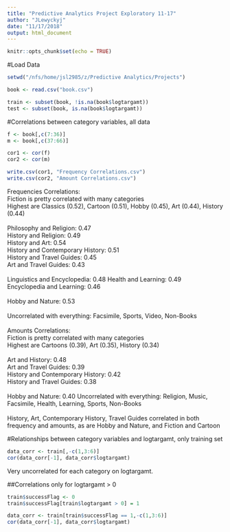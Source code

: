 ```yaml
---
title: "Predictive Analytics Project Exploratory 11-17"
author: "JLewyckyj"
date: "11/17/2018"
output: html_document
---
```


```r
knitr::opts_chunk$set(echo = TRUE)
```

#Load Data

```r
setwd("/nfs/home/jsl2985/z/Predictive Analytics/Projects")

book <- read.csv("book.csv")

train <- subset(book, !is.na(book$logtargamt))
test <- subset(book, is.na(book$logtargamt))
```

#Correlations between category variables, all data

```r
f <- book[,c(7:36)]
m <- book[,c(37:66)]

cor1 <- cor(f)
cor2 <- cor(m)

write.csv(cor1, "Frequency Correlations.csv")
write.csv(cor2, "Amount Correlations.csv")
```

Frequencies Correlations:<br>
Fiction is pretty correlated with many categories<br>
  Highest are Classics (0.52), Cartoon (0.51), Hobby (0.45), Art (0.44), History (0.44)<br>
  <br>
Philosophy and Religion: 0.47<br>
History and Religion: 0.49<br>
History and Art: 0.54<br>
History and Contemporary History: 0.51<br>
History and Travel Guides: 0.45<br>
Art and Travel Guides: 0.43<br>
<br>
Linguistics and Encyclopedia: 0.48
Health and Learning: 0.49<br>
Encyclopedia and Learning: 0.46<br>
<br>
Hobby and Nature: 0.53<br>
<br>
Uncorrelated with everything: Facsimile, Sports, Video, Non-Books
<br><br>
Amounts Correlations:<br>
Fiction is pretty correlated with many categories<br>
  Highest are Cartoons (0.39), Art (0.35), History (0.34)<br>
  <br>
Art and History: 0.48<br>
Art and Travel Guides: 0.39<br>
History and Contemporary History: 0.42<br>
History and Travel Guides: 0.38<br>
<br>
Hobby and Nature: 0.40
Uncorrelated with everything: Religion, Music, Facsimile, Health, Learning, Sports, Non-Books
<br><br>
History, Art, Contemporary History, Travel Guides correlated in both frequency and amounts, as are Hobby and Nature, and Fiction and Cartoon

#Relationships between category variables and logtargamt, only training set

```r
data_corr <- train[,-c(1,3:6)]
cor(data_corr[-1], data_corr$logtargamt)
```

Very uncorrelated for each category on logtargamt.

##Correlations only for logtargamt > 0

```r
train$successFlag <- 0
train$successFlag[train$logtargamt > 0] = 1

data_corr <- train[train$successFlag == 1,-c(1,3:6)]
cor(data_corr[-1], data_corr$logtargamt)
```


